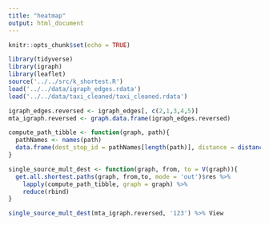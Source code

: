---
title: "heatmap"
output: html_document
---

```{r setup, include=FALSE}
knitr::opts_chunk$set(echo = TRUE)
```

```{r}
library(tidyverse)
library(igraph)
library(leaflet)
source('../../src/k_shortest.R')
load('../../data/igraph_edges.rdata')
load('../../data/taxi_cleaned/taxi_cleaned.rdata')
```
```{r}
igraph_edges.reversed <- igraph_edges[, c(2,1,3,4,5)]
mta_igraph.reversed <- graph.data.frame(igraph_edges.reversed)

compute_path_tibble <- function(graph, path){
  pathNames <- names(path)
  data.frame(dest_stop_id = pathNames[length(path)], distance = distance(graph, path), path = paste0(pathNames, collapse = '>'))
}

single_source_mult_dest <- function(graph, from, to = V(graph)){
  get.all.shortest.paths(graph, from,to, mode = 'out')$res %>% 
    lapply(compute_path_tibble, graph = graph) %>%
    reduce(rbind)
} 

single_source_mult_dest(mta_igraph.reversed, '123') %>% View
```

